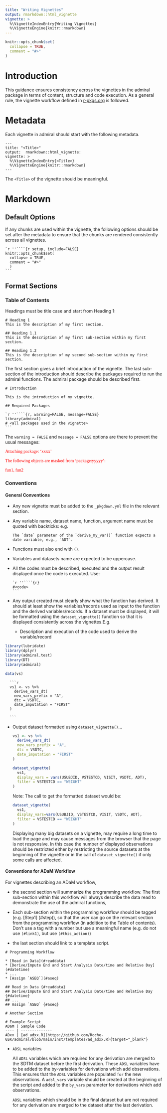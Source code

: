 ```yaml
---
title: "Writing Vignettes"
output: rmarkdown::html_vignette
vignette: >
  %\VignetteIndexEntry{Writing Vignettes}
  %\VignetteEngine{knitr::rmarkdown}
---
```


```r
knitr::opts_chunk$set(
  collapse = TRUE,
  comment = "#>"
)
```

# Introduction

This guidance ensures consistency across the vignettes in the admiral package in terms of content, structure and code execution. 
As a general rule, the vignette workflow defined in [r-pkgs.org](https://r-pkgs.org/vignettes.html) is followed.


# Metadata

Each vignette in admiral should start with the following metadata.

```
---
title: "<Title>"
output:  rmarkdown::html_vignette:
vignette: >
  %\VignetteIndexEntry{<Title>}
  %\VignetteEngine{knitr::rmarkdown}
---
```

The `<Title>` of the vignette should be meaningful. 

# Markdown

## Default Options

If any chunks are used within the vignette, the following options should be set after the metadata 
to ensure that the chunks are rendered consistently across all vignettes.

    `r ''````{r setup, include=FALSE}
    knitr::opts_chunk$set(
      collapse = TRUE,
      comment = "#>"
      )
    ```


## Format Sections

### Table of Contents

Headings must be title case and start from Heading 1:

```
# Heading 1
This is the description of my first section.

## Heading 1.1
This is the description of my first sub-section within my first section.

## Heading 1.2
This is the description of my second sub-section within my first section.

```

The first section gives a brief introduction of the vignette. The last sub-section 
of the introduction should describe the packages required to run the admiral functions. 
The admiral package should be described first.

```
# Introduction

This is the introduction of my vignette.

## Required Packages
```

    `r ''````{r, warning=FALSE, message=FALSE}
    library(admiral)
    # <all packages used in the vignette>
    ```

The `warning = FALSE` and `message = FALSE` options are there to prevent the usual messages:

<span style="color: red;font-family: textmate; font-size = 12pt;" >Attaching package: 'xxxx'</span>

<span style="color: red;font-family: textmate; font-size = 12pt;">The following objects are masked from 'package:yyyyy':</span>

<span style="color: red;font-family: textmate; font-size = 12pt;">  fun1, fun2</span>

### Conventions

#### General Conventions

+ Any new vignette must be added to the `_pkgdown.yml` file in the relevant section.

+ Any variable name, dataset name, function, argument name must be quoted with backticks: e.g.


  ```
  The `date` parameter of the `derive_my_var()` function expects a date variable, e.g., `ADT`.
  ```

+ Functions must also end with `()`.

+ Variables and datasets name are expected to be uppercase.

+ All the codes must be described, executed and the output result displayed once the code is executed.
Use:
 

      `r ''````{r}
      #<code>
      ```

+ Any output created must clearly show what the function has derived. 
It should at least show the variables/records used as input to the function and the derived 
variables/records. If a dataset must be displayed, it will be formatted using the `dataset_vignette()`
function so that it is displayed consistently across the vignettes.E.g.


  + Description and execution of the code used to derive the variable/record
  


```r
library(lubridate)
library(dplyr)
library(admiral.test)
library(DT)
library(admiral)

data(vs)
```

      ```r
      vs1 <- vs %>%
        derive_vars_dt(
        new_vars_prefix = "A",
        dtc = VSDTC,
        date_imputation = "FIRST"
      )

      ```


  + Output dataset formatted using `dataset_vignette()`...


      ```r
      vs1 <- vs %>%
        derive_vars_dt(
        new_vars_prefix = "A",
        dtc = VSDTC,
        date_imputation = "FIRST"
      )
      
      dataset_vignette(
        vs1,
        display_vars = vars(USUBJID, VSTESTCD, VISIT, VSDTC, ADT),
        filter = VSTESTCD == "WEIGHT"
      )
      ```


    Note: The call to get the formatted dataset would be: 
 

      ```r
      dataset_vignette(
        vs1, 
        display_vars=vars(USUBJID, VSTESTCD, VISIT, VSDTC, ADT),
        filter = VSTESTCD == "WEIGHT"
      )
      ```
      
    Displaying many big datasets on a vignette, may require a long time to load
    the page and may cause messages from the browser that the page is not
    responsive. In this case the number of displayed observations should be
    restricted either by restricting the source datasets at the beginning of the
    vignette or in the call of `dataset_vignette()` if only some calls are
    affected.

#### Conventions for ADaM Workflow

For vignettes describing an ADaM workflow, 

+ the second section will summarize the programming workflow. The first sub-section within this 
workflow will always describe the data read to demonstrate the use of the admiral functions,

+ Each sub-section within the programming workflow should be tagged (e.g. [Step1] (#step)), so that 
the user can go on the relevant section from the programming workflow (in addition to the Table of
contents). Don’t use a tag with a number but use a meaningful name (e.g. do not use `(#link1)`,
but use `(#this_action)`)

+ the last section should link to a template script. 


```
# Programming Workflow

* [Read in Data](#readdata)
* [Derive/Impute End and Start Analysis Date/time and Relative Day](#datetime)
* ...
* [Assign `ASEQ`](#aseq)

## Read in Data {#readdata}
## Derive/Impute End and Start Analysis Date/time and Relative Day {#datetime}
## ...
## Assign `ASEQ` {#aseq}

# Another Section

# Example Script
ADaM | Sample Code
---- | --------------
ADxx | [ad_adxx.R](https://github.com/Roche-GSK/admiral/blob/main/inst/templates/ad_adxx.R){target="_blank"}

```

+ `ADSL` variables

  All `ADSL` variables which are required for any derivation are merged to the SDTM dataset before the
  first derivation. 
  These `ADSL` variables have to be added to the by-variables for derivations which add observations. 
  This ensures that the `ADSL` variables are populated `for` the new observations. 
  A `adsl_vars` variable should be created at the beginning of the script and added to the `by_vars` 
  parameter for derivations which add observations.

  `ADSL` variables which should be in the final dataset but are not required for any derivation are
  merged to the dataset after the last derivation.



